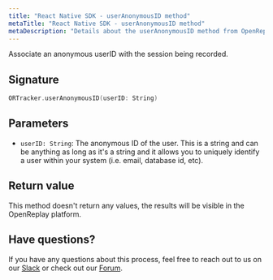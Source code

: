 ```yaml
---
title: "React Native SDK - userAnonymousID method"
metaTitle: "React Native SDK - userAnonymousID method"
metaDescription: "Details about the userAnonymousID method from OpenReplay's React Native SDK"
---
```


Associate an anonymous userID with the session being recorded.

## Signature

```swift
ORTracker.userAnonymousID(userID: String)
```

## Parameters

- `userID: String`: The anonymous ID of the user. This is a string and can be anything as long as it's a string and it allows you to uniquely identify a user within your system (i.e. email, database id, etc).

## Return value

This method doesn't return any values, the results will be visible in the OpenReplay platform.

## Have questions?
If you have any questions about this process, feel free to reach out to us on our [Slack](https://slack.openreplay.com) or check out our [Forum](https://forum.openreplay.com).